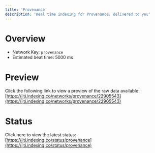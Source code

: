 ```yaml
---
title: 'Provenance'
description: 'Real time indexing for Provenance; delivered to you'
---
```


# Overview
- Network Key: `provenance`
- Estimated beat time: 5000 ms

# Preview
Click the following link to view a preview of the raw data available: [https://jiti.indexing.co/networks/provenance/22905543](https://jiti.indexing.co/networks/provenance/22905543)

# Status
Click here to view the latest status: [https://jiti.indexing.co/status/provenance](https://jiti.indexing.co/status/provenance)
